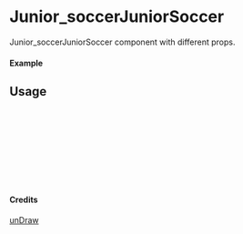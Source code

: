 
<Meta of={Junior_soccerJuniorSoccer} title="unDraw/Junior_soccerJuniorSoccer" />

# Junior_soccerJuniorSoccer

Junior_soccerJuniorSoccer component with different props.

#### Example

<Canvas of={Junior_soccerJuniorSoccer.Primary} />

## Usage

```ts
import { Junior_soccerJuniorSoccer } from "yadl-ui";

const Example = () => {
  return (
      <Junior_soccerJuniorSoccer />
  );
};

export default Example;
```

#### Credits
[unDraw](https://undraw.co/illustrations)
